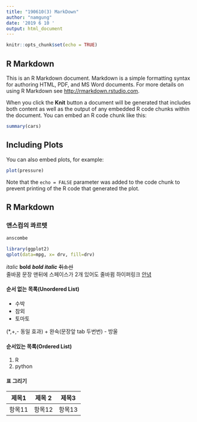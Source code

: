 ```yaml
---
title: "190610(3) MarkDown"
author: "namgung"
date: '2019 6 10 '
output: html_document
---
```


```r
knitr::opts_chunk$set(echo = TRUE)
```

## R Markdown

This is an R Markdown document. Markdown is a simple formatting syntax for authoring HTML, PDF, and MS Word documents. For more details on using R Markdown see <http://rmarkdown.rstudio.com>.

When you click the **Knit** button a document will be generated that includes both content as well as the output of any embedded R code chunks within the document. You can embed an R code chunk like this:

```r
summary(cars)
```

## Including Plots

You can also embed plots, for example:

```r
plot(pressure)
```

Note that the `echo = FALSE` parameter was added to the code chunk to prevent printing of the R code that generated the plot.

## R Markdown

### 앤스컴의 콰르텟
```r
anscombe
```
```r
library(ggplot2)
qplot(data=mpg, x= drv, fill=drv)
```


*italic*
**bold**
***bold italic***
~~취소선~~
<br> 줄바꿈
문장 맨뒤에 스페이스가 2개 있어도 줄바뀜
하이퍼링크 [안녕](http://instagram.com/ofbyforthejesus)

#### 순서 없는 목록(Unordered List)

* 수박
* 참외
* 토마토

(*,+,- 동일 효과)
      + 완숙(문장앞 tab 두번번)
      - 방울 
      
#### 순서있는 목록(Ordered List)

1. R
2. python


#### 표 그리기
제목1 | 제목 2 | 제목3 
-|-|-
항목11| 항목12 |항목13 |